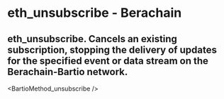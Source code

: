 # eth_unsubscribe - Berachain

## eth_unsubscribe. Cancels an existing subscription, stopping the delivery of updates for the specified event or data stream on the Berachain-Bartio network.


<BartioMethod_unsubscribe />
